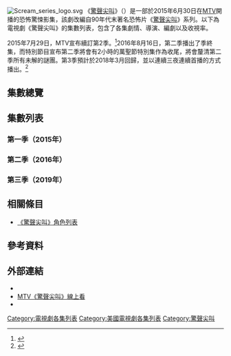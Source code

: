 {{noteTA
|T=zh-tw:驚聲尖叫集數列表;zh-hk:奪命狂呼集數列表;zh-hans:惊声尖叫集数列表;
|1=zh-tw:驚聲尖叫;zh-hk:奪命狂呼;zh-hans:惊声尖叫;
|2=zh-hant:艾瑪;zh-hans:埃玛;
|3=zh:費茲傑羅;zh-hant:菲茨傑拉德;zh-hans:菲茨杰拉德; zh-tw:費茲傑羅;
|4=zh-hant:奧黛莉;zh-hans:奥德丽;
|5=zh-hant:挪亞;zh-hans:诺亚;
|6=zh-hant:基倫;zh-hans:基兰;
|7=zh-hant:瑪姬;zh-hans:麦琪;
|8=zh-hant:雷克伍德;zh-hans:莱克伍德;
|9=zh-hant:派佩;zh-hans:派珀;
|10=zh-hant:瑞秋;zh-hans:雷切尔;
|11=zh-hant:柔伊;zh-hans:佐伊;
|12=zh-hant:艾柯斯塔;zh-hans:阿科斯塔;
|13=zh-tw:麥格爾;zh-hk:米蓋爾;zh-hans:米格尔;
|14=zh-hant:琪琪;zh-hans:柯柯;
|15=zh-tw:帕瑪;zh-hk:柏爾馬;zh-hans:帕尔莫;
}}
[[File:Scream_series_logo.svg|right]]
《[[驚聲尖叫_(電視劇)|驚聲尖叫]]》（{{lang-en|''Scream''}}）是一部於2015年6月30日在[[音樂電視網|MTV]]開播的恐怖驚悚影集，該劇改編自90年代末著名恐怖片《[[Template:驚聲尖叫|驚聲尖叫]]》系列。以下為電視劇《驚聲尖叫》的集數列表，包含了各集劇情、導演、編劇以及收視率。

2015年7月29日，MTV宣布續訂第2季。<ref>{{cite web|first=Andy|last=Swift|title=''Scream'' Renewed for Season 2|url=http://tvline.com/2015/07/29/scream-renewed-season-2-mtv-2016/|publisher=TVLine|date=2015-07-29|accessdate=2016-08-19|archive-date=2016-06-14|archive-url=https://web.archive.org/web/20160614124854/http://tvline.com/2015/07/29/scream-renewed-season-2-mtv-2016/|dead-url=no}}</ref>2016年8月16日，第二季播出了季終集，而特別節目宣布第二季將會有2小時的萬聖節特別集作為收尾，將會釐清第二季所有未解的謎團。第3季預計於2018年3月回歸，並以連續三夜連續首播的方式播出。<ref name="Season 3">{{cite web|url=http://www.hollywoodreporter.com/live-feed/tyga-cj-wallace-star-rebooted-scream-season-3-1021559|title=Tyga, C.J. Wallace to Star in Rebooted 'Scream' Season 3 (Exclusive)|publisher=[[荷里活報道|好萊塢道導]]|author=Lesley Goldberg|date=2017-07-17|accessdate=2017-07-17|archive-date=2017-07-17|archive-url=https://web.archive.org/web/20170717193626/http://www.hollywoodreporter.com/live-feed/tyga-cj-wallace-star-rebooted-scream-season-3-1021559|dead-url=no}}</ref>

== 集數總覽 ==
<onlyinclude>{{Series overview
| color1     = #000000
| link1      = <includeonly>驚聲尖叫集數列表</includeonly>#第一季（2015年）
| episodes1  = 10
| start1     = {{Start date|2015|6|30}}
| end1       = {{End date|2015|9|1}}

| color2     = #8B0000
| link2      = <includeonly>驚聲尖叫集數列表</includeonly>#第二季（2016年）
| episodes2  = 14
| start2     = {{Start date|2016|5|30}}
| end2       = {{End date|2016|10|18}}

| color3     = #DF1714
| link3      = <includeonly>驚聲尖叫集數列表</includeonly>#第三季（2018年）
| episodes3  = 6
| start3     = {{Start date|2019|7|8}}<ref>{{cite web|url=https://www.hollywoodreporter.com/live-feed/scream-reboot-moves-vh1-gets-july-debut-trailer-1220774|title='Scream' Reboot Moves to VH1, Gets July Debut, Trailer (Exclusive)|last=Goldberg|first=Lesley|work=The Hollywood Reporter|date=2019-06-24|access-date=June 25, 2019-06-25|archive-date=2019-06-25|archive-url=https://web.archive.org/web/20190625232817/https://www.hollywoodreporter.com/live-feed/scream-reboot-moves-vh1-gets-july-debut-trailer-1220774|dead-url=no}}</ref>
| end3       = {{Start date|2019|7|10}}

}}</onlyinclude>

==集數列表==
=== 第一季（2015年） ===
{{Episode table |background=#000000 |overall=4 |season=4 |title=13 |director =9 |writer =21 |airdate =8 |aux5 =6 |aux5T=美國收視<br />{{small|（18–49歲）}} |viewers =6 |country = 美國 |episodes = 
{{Episode list/sublist|
 |EpisodeNumber   = 1
 |EpisodeNumber2  = 1
 |Title           = -{zh-hant:試播集;zh-hans:先导集;}-
 |AltTitle        = Pilot
 |DirectedBy      = {{link-en|傑米·崔維斯|Jamie Travis}}
 |WrittenBy       = {{small|'''故事：'''}}[[凱文·威廉森|凱文·威廉森]]<br/>{{small|'''劇本：'''}}吉兒·布拉菲戈 ＆ 丹·德沃金 ＆ 潔·碧蒂
 |OriginalAirDate = {{Start date|2015|6|30}}
 |Viewers         = 0.45
 |Aux4            = 1.026<ref>{{cite web|url=http://tvbythenumbers.zap2it.com/2015/07/01/tuesday-cable-ratings-deadliest-catch-tops-night-the-haves-and-the-have-nots-pretty-little-liars-rizzoli-isles-more/424853/|title=Tuesday Cable Ratings: 'Deadliest Catch' Tops Night + 'The Haves and the Have Nots', 'Pretty Little Liars', 'Rizzoli & Isles' & More|work=TV by the Numbers|date=2015-07-01|accessdate=2015-07-07|archive-date=2015-12-01|archive-url=https://web.archive.org/web/20151201060535/http://tvbythenumbers.zap2it.com/2015/07/01/tuesday-cable-ratings-deadliest-catch-tops-night-the-haves-and-the-have-nots-pretty-little-liars-rizzoli-isles-more/424853/|dead-url=yes}}</ref>
 |ShortSummary    = 美國小鎮「雷克伍德」（{{lang|en|Lakewood}}）二十年前發生過一場校園[[連環殺手|血案]]，臉部畸形的主兇布蘭登·詹姆斯因為跟一名神秘女孩「黛西」的感情問題，屠殺五名學生後被警方擊斃至湖裡，至今未找到屍體。現今，社交千金妮娜·派特森將兩個女孩在車中接吻的影片公佈在[[網路|網路]]上爆紅後，當晚在家中被一個{{link-en|鬼面殺手 (驚聲尖叫)|Ghostface (Scream)|鬼面殺手}}殘殺，克拉克[[警長|警長]]將妮娜下落不明的男友泰勒·歐尼爾列為首要嫌疑人。案件在小鎮高中裡引發熱議，校園裡跟從妮娜的艾瑪一行人，懷疑也許是布蘭登再現。鎮長千金布魯克當晚在家舉辦守靈派對，艾瑪於是邀請她疏遠的摯友奧黛莉一起去，其身為被妮娜偷拍的的女孩。在派對上，艾瑪得知自己的男友威爾和妮娜有地下情，生氣之下走到溫室消氣，在氣氛的促使下親吻新搬來的警長之子基倫。沉迷殺手題材的挪亞派對時喝醉，一度被威爾的朋友傑克至於湖中差點淹死，讓奧黛莉看到朋友受苦而非常生氣。艾瑪隔天對奧黛莉坦誠，妮娜拍到網路影片時、自己在場卻無動於衷，奧黛莉因此與她絕交。艾瑪悲傷回家時接到一通不明來電，而對方刻意使用變聲器而無法確認身份，對方以陰森的態度表示其將會揭開小鎮隱藏的謊言。艾瑪完全不知道，其母親瑪姬就是當年布蘭登·詹姆斯所迷戀的黛西，而她身邊的好友們，心中都隱藏著一些骯髒的“秘密”。
 |LineColor       = 000000
}}
{{Episode list/sublist|
 |EpisodeNumber   = 2
 |EpisodeNumber2  = 2
 |Title           = 你好，艾瑪
 |AltTitle        = Hello, Emma
 |DirectedBy      = {{link-en|蒂姆·杭特|Tim Hunter (director)}}
 |WrittenBy       = 吉兒·布拉菲戈
 |OriginalAirDate = {{Start date|2015|7|4}}
 |Viewers         = 0.37
 |Aux4            = 0.811<ref>{{cite web|url=http://tvbythenumbers.zap2it.com/2015/07/08/tuesday-cable-ratings-shark-week-wins-night-the-haves-and-the-have-nots-rizzoli-isles-chrisley-knows-best-proof-more/428275/|title=Tuesday Cable Ratings: Shark Week Wins Night, 'The Haves and the Have Nots', 'Rizzoli & Isles', 'Chrisley Knows Best', 'Proof' & More|work=TV by the Numbers|date=2015-07-08|accessdate=2015-07-08|archive-date=2016-06-14|archive-url=https://web.archive.org/web/20160614063122/http://tvbythenumbers.zap2it.com/2015/07/08/tuesday-cable-ratings-shark-week-wins-night-the-haves-and-the-have-nots-rizzoli-isles-chrisley-knows-best-proof-more/428275/|dead-url=yes}}</ref>
 |ShortSummary    = 妮娜的謀殺案過去四天，[[電台|電台]]當紅節目《罪案剖析》主持人派佩·蕭，為了挖掘案件內幕而蒞臨小鎮。艾瑪自從與奧黛莉鬧僵後，試圖要與她修補關係，而所有人的手機在同一時刻收到一個兇手殺死妮娜的自拍圖片，艾瑪發現圖中的兇手戴著布蘭登·詹姆斯所戴的臉型矯正面具。奧黛莉的女友瑞秋·莫瑞這時被人發現在家中上吊自殺，奧黛莉為此感到悲痛，任由影片發佈的艾瑪認為是自己的放任使得她自殺，但瑪姬卻在驗屍時發現瑞秋是遭人從高處扔下吊死後所偽裝的自殺。艾瑪在鎮上咖啡店打工時首遇派佩，而派佩也認出艾瑪是幾十年前謀殺案倖存者凱文·杜佛的親生女兒。夜裡，就在艾瑪快下班時，威爾前來表示希望艾瑪能改變想法去看他的[[籃球|籃球]]比賽。第二天晚上，威爾與傑克的籃球比賽開賽，艾瑪還是勉為其難的前往籃球場觀賽，而布魯克也與她的語言老師賽斯·布蘭森越走越近。同時，挪亞與萊莉約好在足球場會面，兩人躺在足球場中心交談過後，萊莉情不自禁吻了他。球賽最後以威爾隊伍的勝利告終，而威爾為了慶祝而故意在基倫面前親吻艾瑪。夜裏，獨自在家的艾瑪被突如其來的警報聲嚇到，偽裝成住房安全人員的神秘人士再度打電話來騷擾她，而對方再次說明自己即將對她展示她朋友與家人的真面目。
 |LineColor       = 000000
}}
{{Episode list/sublist|
 |EpisodeNumber   = 3
 |EpisodeNumber2  = 3
 |Title           = 想玩個遊戲嗎？
 |AltTitle        = Wanna Play a Game?
 |DirectedBy      = 蒂姆·杭特
 |WrittenBy       = {{link-en|喬丹·羅森堡|Jordan Rosenberg}} ＆ 梅瑞蒂絲·格林
 |OriginalAirDate = {{Start date|2015|7|14}}
 |Viewers         = 0.39
 |Aux4            = 0.872<ref>{{cite web|url=http://tvbythenumbers.zap2it.com/2015/07/15/tuesday-cable-ratings-the-haves-and-the-have-nots-wins-night-deadliest-catch-pretty-little-liars-rizzoli-isles-wwe-tough-enough-more/431285/|title=Tuesday Cable Ratings: 'The Haves and the Have Nots' Wins Night, 'Deadliest Catch', 'Pretty Little Liars', 'Rizzoli & Isles', 'WWE Tough Enough' & More|work=TV by the Numbers|accessdate=2015-07-16|archive-date=2016-06-14|archive-url=https://web.archive.org/web/20160614110546/http://tvbythenumbers.zap2it.com/2015/07/15/tuesday-cable-ratings-the-haves-and-the-have-nots-wins-night-deadliest-catch-pretty-little-liars-rizzoli-isles-wwe-tough-enough-more/431285/|dead-url=yes}}</ref>
 |ShortSummary    = 艾瑪從瑪姬口中偷聽到關於瑞秋偽裝自殺的事情，於是在瑞秋守靈當天告知奧黛莉。回到學校，賽斯在課上安排一場兩人一組的愛情戲劇表演，組隊艾瑪與基倫、威爾與奧黛莉、挪亞與萊莉、以及傑克與布魯克，當艾瑪與基倫合作並翻閱從家中找到的資料時，艾瑪才發現母親瑪姬就是布蘭登·詹姆斯的迷戀對象。為此，艾瑪與瑪姬經歷一段爭吵後，殺手再度來電騷擾她，艾瑪在忍無可忍下決定從此不予以理會，但殺手卻威脅艾瑪說他將會尋找下一個目標。蘭莉與挪亞在漫畫店激情時，突然收到泰勒的求救簡訊，所有人於是來到警局通報此事。期間，傑克與威爾卻跑到森林深處爭奪一個神秘錢財，最後在互不相讓之下友情決裂。克拉克帶隊打算引出泰勒時卻中計，而此時布魯克收到一條[[約炮|約炮]]簡訊，誤以為是布蘭森而跑出去約會。艾瑪開始擔心布魯克的安危，與瑪姬出去找尋她時，殺手卻捎來訊息要艾瑪從萊莉與布魯克中選擇一人存活，艾瑪在無從選擇下只能選擇布魯克。隨後，留在警察局的萊莉被簡訊騙出去後遭殺手襲擊，在連續遭刺幾刀後爬到樓頂，給挪亞打出求救電話後卻還是流血過多慘死。艾瑪跑回警察局，在屋頂上找到萊莉血淋淋的屍體，只能在她前面痛哭、怪罪是自己害死她。警方持續追蹤時，發現泰勒的汽車在一座橋下翻車炸毀。
 |LineColor       = 000000
}}
{{Episode list/sublist|
 |EpisodeNumber   = 4
 |EpisodeNumber2  = 4
 |Title           = 劫後餘生
 |AltTitle        = Aftermath
 |DirectedBy      = {{link-en|布萊恩·戴諾利|Brian Dannelly}}
 |WrittenBy       = 艾琳·馬赫 ＆ 凱·萊恩道
 |OriginalAirDate = {{Start date|2015|7|21}}
 |Viewers         = 0.33
 |Aux4            = 0.802<ref>{{cite web|url=http://www.showbuzzdaily.com/articles/showbuzzdailys-top-100-tuesday-cable-originals-7-21-2015.html|title=SHOWBUZZDAILY’s Top 100 Tuesday Cable Originals (& Network Update): 7.21.2015|work=ShowBuzzDaily.com|date=2015-07-22|accessdate=2015-07-22|archive-date=2015-07-23|archive-url=https://web.archive.org/web/20150723033002/http://www.showbuzzdaily.com/articles/showbuzzdailys-top-100-tuesday-cable-originals-7-21-2015.html|dead-url=no}}</ref>
 |ShortSummary    = 搜捕泰勒的行動以失敗告終，萊莉慘死於警察局頂樓，泰勒燒焦的斷頭屍體和作案面具也在車中找到，警察也將事情歸為泰勒在犯罪後逃逸過程中、因車禍而身亡的意外結案。因朋友之死的艾瑪等人陷入無盡的悲痛，途中私自離開警局的布魯克也相當內疚，大眾甚至也開始質疑警察的辦事能力。期間，艾瑪、奧黛莉與挪亞決定私下調查，而艾瑪通過寄收的一本1994年學校年鑑中，發現當中某些學生的臉全都被劃掉，並認出當中包括自己的父母與當年的受害者。三人通過書上的線索來到一家廢棄醫院，發現當初為布蘭登·詹姆斯動整形手術的手術室，現已變成殺手的魔窟；當中包括幾張X光照片、三位受害者的私人物品以及妮娜的筆電。三人將電腦中的資料複製進記憶卡時，發現底層有聲響，於是在複製未完成下打算撤退，卻集體被掉下來的泰勒的斷頭嚇跑，隨後三人在醫院出口撞見帶隊進入的克拉克。克拉克隨後沒收奧黛莉錄下整個過程的攝像機後將他們三個釋放，挪亞與奧黛莉在第一時間跑回漫畫店打算破解記憶卡中的內容，並找到一個關於艾瑪與威爾第一次發生關係的影片，卻無意間開啟一個放置網路的功能，使得影片在無法控制的情況下傳到全鎮居民的手機上。
 |LineColor       = 000000
}}
{{Episode list/sublist|
 |EpisodeNumber   = 5
 |EpisodeNumber2  = 5
 |Title           = 暴露
 |AltTitle        = Exposed
 |DirectedBy      = 布萊恩·戴諾利
 |WrittenBy       = 大衛·柯吉薛爾
 |OriginalAirDate = {{Start date|2015|7|28}}
 |Viewers         = 0.29
 |Aux4            = 0.751<ref>{{cite web|url=http://tvbythenumbers.zap2it.com/2015/07/29/tuesday-cable-ratings-deadliest-catch-wins-night-the-haves-and-the-have-nots-ink-master-rizzoli-isles-pretty-little-liars-more/439163/|title=Tuesday Cable Ratings: 'Deadliest Catch' Wins Night, 'The Haves and the Have Nots', 'Ink Master', 'Rizzoli & Isles', 'Pretty Little Liars' & More|work=TV by the Numbers|date=2015-07-29|accessdate=2015-07-29|archive-date=2015-07-31|archive-url=https://web.archive.org/web/20150731231957/http://tvbythenumbers.zap2it.com/2015/07/29/tuesday-cable-ratings-deadliest-catch-wins-night-the-haves-and-the-have-nots-ink-master-rizzoli-isles-pretty-little-liars-more/439163/|dead-url=yes}}</ref>
 |ShortSummary    = 艾瑪因為影片暴露而遭到同學們的冷嘲熱諷，並再度懷疑起威爾的虛偽，布魯克為此向艾瑪說出了隱瞞已久的事實：威爾當初是因為與妮娜打賭才刻意去接近艾瑪，使得艾瑪在一氣之下與威爾斷絕關係。克拉克因為調查未果而被市長奎恩要求退出案件，由州警探蘿琳·布洛克接管此案。小鎮籌辦一場紀念謀殺案受害者的燭光守夜晚會，艾瑪等人深痛和死去朋友們告別。之後，挪亞與奧黛莉通過妮娜筆電來追查影片來源時，意外發現筆電中有一個用網路入侵筆電攝像鏡頭來偷窺別人的惡意軟件，而源頭則是賽斯的網上作業。為此，他們倆偷查賽斯的電腦，發現軟件的登陸記錄有妮娜、泰勒、包括萊莉，開始懷疑賽斯和三名受害人有某種“合作關係”。同時，傑克決定與威爾合作完成妮娜和泰勒未完成的事情，合作將奎恩引到一個倉庫後，用拍下的不雅影片勒索他，但威爾最終因傑克太過火而決定退出。傑克為了牽制威爾而接近布魯克，將所拍到的奎恩秘密托運一具類似屍體的影片給她看，布魯克頓時開始恐懼屍體可能是自己失聯的母親。陷入低潮的艾瑪受到派佩的照顧，而派佩也利用自己從小失去父親的經歷去安慰她。基倫在夜間將艾瑪約到森林中中與她練習射擊、培養勇氣時，兩人在露天下發生關係。
 |LineColor       = 000000
}}
{{Episode list/sublist|
 |EpisodeNumber   = 6
 |EpisodeNumber2  = 6
 |Title           = 背叛
 |AltTitle        = Betrayed
 |DirectedBy      = {{link-en|朱爾斯·拉姆齊|Julius Ramsay}}
 |WrittenBy       = {{link-en|傑米·帕葛利亞|Jaime Paglia}}
 |OriginalAirDate = {{Start date|2015|8|4}}
 |Viewers         = 0.33
 |Aux4            = 0.684<ref>{{cite web|url=http://tvbythenumbers.zap2it.com/2015/08/05/tuesday-cable-ratings-deadliest-catch-the-haves-and-the-have-nots-win-night-pretty-little-liars-rizzoli-isles-scream-the-tv-series-more/443112/|title=Tuesday Cable Ratings: 'Deadliest Catch' & 'The Haves and the Have Nots' Win Night, 'Pretty Little Liars', 'Rizzoli & Isles', 'Scream: The TV Series' & More|work=TV by the Numbers|date=2015-08-05|accessdate=2015-08-05|archive-date=2015-08-08|archive-url=https://web.archive.org/web/20150808010813/http://tvbythenumbers.zap2it.com/2015/08/05/tuesday-cable-ratings-deadliest-catch-the-haves-and-the-have-nots-win-night-pretty-little-liars-rizzoli-isles-scream-the-tv-series-more/443112/|dead-url=yes}}</ref>
 |ShortSummary    = 經過激情一晚，艾瑪被噩夢驚醒後，下樓發現瑪姬與克拉克之間已經開始戀愛，於是鼓勵她追求自己的幸福。在戲劇表演當天，蘿琳突然將奧黛莉傳喚到警察局，稱在醫院中找到的殺手面具上有驗到她的DNA，而奧黛莉也因為擁有充分動機、以及面具上的證據成為首要嫌疑人。奧黛莉暗中打電話給艾瑪與挪亞，要他們到她的房間拿走一個影片記憶卡，而兩人也搶在警方到達前取走。而後，艾瑪經不起好奇心而收看影片內容，發現內容是妮娜遇害當晚、瑞秋所拍下奧黛莉對妮娜上傳影片感到氣憤的情境。就在艾瑪開始捉摸不定時，瑪姬將她帶到自己當初的老家前，並講述布蘭登·詹姆斯並不是大家口中的惡魔，而是她從小一起長大的玩伴；她交代出布蘭登當年只是因為安慰自己而遭艾瑪的父親凱文毒打，加上她選擇視而不見、未察覺警方動機而害死布蘭登。得知實情的艾瑪決定不再犯同樣的錯，於是來到警察局作證使得奧黛莉無罪釋放，而奧黛莉也對艾瑪交代出自己留下影片是打算用來點醒自己，並十分感激艾瑪。當天晚上，威爾為了追回艾瑪而打算為自己的行為贖罪，並在交易的停車場將影片無條件交還給奎恩時，與派佩合作錄下了這一切。而後，當兩人打算離去時，殺手突然現身，並將派佩推倒在地後，將被刺傷的威爾拖走。
 |LineColor       = 000000
}}
{{Episode list/sublist|
 |EpisodeNumber   = 7
 |EpisodeNumber2  = 7
 |Title           = -{zh-hant:比賽繼續進行;zh-hans:战斗;}-
 |AltTitle        = In the Trenches
 |DirectedBy      = 蕾·賈尼亞
 |WrittenBy       = 喬丹·羅森堡 ＆ 梅瑞蒂絲·格林
 |OriginalAirDate = {{Start date|2015|8|11}}
 |Viewers         = 0.30
 |Aux4            = 0.639<ref>{{cite web|url=http://www.showbuzzdaily.com/articles/showbuzzdailys-top-100-tuesday-cable-originals-8-11-2015.html|title=SHOWBUZZDAILY’s Top 100 Tuesday Cable Originals (& Network Update): 8.11.2015|work=ShowBuzzDaily.com|date=2015-08-12|accessdate=2015-08-12|archive-date=2015-08-15|archive-url=https://web.archive.org/web/20150815002557/http://www.showbuzzdaily.com/articles/showbuzzdailys-top-100-tuesday-cable-originals-8-11-2015.html|dead-url=no}}</ref>
 |ShortSummary    = 派佩清醒後通知艾瑪關於威爾被擒走的事情，正當艾瑪打算前去救他時，挪亞、布魯克與傑克也一同加入行列，所有人追蹤威爾手機訊號來到一座廢棄[[保齡球|保齡球]]館。瑪姬邀請克拉克與基倫來到家中吃晚餐時，艾瑪發現自己趕不回去而請基倫幫忙圓謊。所有人進入保齡球場後兵分兩路，艾瑪與挪亞找到傷重的威爾時，布魯克剛好與殺手撞個正著，被嚇跑後剛好跑到艾瑪等人所在的房間。挪亞試圖向奧黛莉求救卻斷訊，奧黛莉便緊急前去通知瑪姬與克拉克。艾瑪跟著線索找到櫃子上的工勤卡，發現布蘭登·詹姆斯曾經在這座保齡球館工作過，順勢找到一個自己父親凱文的精神治療錄音帶。此時，保齡球館的廣播突然開始播放布蘭登為黛西所唱的歌曲，艾瑪跑回前臺播放錄音帶，聽到一些關於凱文精神治療時的對話。其他人在遭遇殺手襲擊後走散，布魯克則找到被刺傷的傑克。此時，警察趕到現場，殺手落荒而逃，所有人也全部獲救。威爾在養傷期間邀請艾瑪看電影，而當艾瑪到達威爾家的農場後，接到威爾的電話時發覺他的聲音不對勁，於是用約會經歷細節證實電話的另一頭還是殺手。艾瑪跑進去發現威爾被綁在椅子上時，不顧一切地跑過去卻不慎觸動機關，使得威爾慘遭擺設在後方的大型農務[[電鋸|電鋸]]鋸成兩半。
 |LineColor       = 000000
}}
{{Episode list/sublist|
 |EpisodeNumber   = 8
 |EpisodeNumber2  = 8
 |Title           = -{zh-hant:鬼;zh-hans:亡灵;}-
 |AltTitle        = Ghosts
 |DirectedBy      = {{link-en|羅德曼·弗蘭德|Rodman Flender}}
 |WrittenBy       = 艾琳·馬赫 ＆ 凱·萊恩道
 |OriginalAirDate = {{Start date|2015|8|18}}
 |Viewers         = 0.30
 |Aux4            = 0.645<ref>{{cite web|url=http://tvbythenumbers.zap2it.com/2015/08/19/tuesday-cable-ratings-deadliest-catch-the-haves-and-the-have-nots-win-night-rizzoli-isles-total-divas-more/450198/|title=Tuesday Cable Ratings: 'Deadliest Catch' & 'The Haves and the Have Nots' Win Night, 'Rizzoli & Isles', 'Total Divas' & More|work=TV by the Numbers|date=2015-08-19|accessdate=2015-08-19|archive-date=2015-08-22|archive-url=https://web.archive.org/web/20150822033040/http://tvbythenumbers.zap2it.com/2015/08/19/tuesday-cable-ratings-deadliest-catch-the-haves-and-the-have-nots-win-night-rizzoli-isles-total-divas-more/450198/|dead-url=yes}}</ref>
 |ShortSummary    = 艾瑪目睹威爾慘死後精神嚴重重創，無論在學校、家中或者是工作期間，悲慘回憶時不時會湧上心頭，而監管的警察認為艾瑪的精神狀況不好而將她再次送院治療。同時，布魯克與派佩合作將父親托運屍體的監控錄像交給克拉克，奎恩到場說明時堅持其托運的東西並非自己的妻子，並交出自己妻子的電話，而布魯克在確認母親活著後才放心。夜間，艾瑪久違的父親凱文突然回到她的面前，但艾瑪卻因為不理解當初他棄家而將他趕出去。艾瑪睡覺時突然回憶起自己小時候父母親分離前的最後一次吵架，兩人對話內容中明確提及關於“一個孩子”的事情，當艾瑪打算追出去時，才意識到父親的出現是自己的幻覺。而後，艾瑪調出從醫院拍到的兩張超聲波照片而向瑪姬再次詢問時，瑪姬才說出當初自己高中時曾經跟凱文鬧翻，剛好受到布蘭登·詹姆斯的照顧而發生關係，並且在屠殺結束後才發現自己[[未婚懷孕|未婚懷孕]]，最後在別無選擇的情況下將孩子寄養。奧黛莉與挪亞成功發現賽斯的真實身份是一個牽扯女孩謀殺案的嫌疑犯，於是與克拉克合作在教室中搜出泰勒的手機與兇刀，於是開始對賽斯發佈通緝。同時，當賽斯與布魯克在劇院中激情纏綿時，殺手突然現身而劃傷布魯克，而警察到場後將賽斯視為了兇嫌並將他逮捕。
 |LineColor       = 000000
}}
{{Episode list/sublist|
 |EpisodeNumber   = 9
 |EpisodeNumber2  = 9
 |Title           = 舞會
 |AltTitle        = The Dance
 |DirectedBy      = [[提·威斯特|提·威斯特]]
 |WrittenBy       = 吉兒·布拉菲戈
 |OriginalAirDate = {{Start date|2015|8|25}}
 |Viewers         = 0.28
 |Aux4            = 0.554<ref>{{cite web|url=http://www.showbuzzdaily.com/articles/showbuzzdailys-top-100-tuesday-cable-originals-8-25-2015.html|title=SHOWBUZZDAILY’s Top 100 Tuesday Cable Originals (& Network Update): 8.25.2015|work=ShowBuzzDaily.com|date=2015-08-26|accessdate=2015-08-26|archive-date=2015-08-26|archive-url=https://web.archive.org/web/20150826205704/http://www.showbuzzdaily.com/articles/showbuzzdailys-top-100-tuesday-cable-originals-8-25-2015.html|dead-url=no}}</ref>
 |ShortSummary    = 賽斯被逮捕後稱自己對謀殺案一無所知，艾瑪想辦法與他對峙時也沒得到任何結果。布魯克在受到驚嚇下搬去傑克家居住，卻發現有人再度利用筆電攝像鏡頭偷窺她，並懷疑是傑克而負氣出走。同時，派佩調查出布蘭登·詹姆斯的證物、文件與作案面具在一年前從小鎮文檔庫中不翼而飛，並通過社保號碼找到布蘭登年老的母親凱西，當艾瑪與派佩去找患有癡呆的凱西並詢問她時，其證實了布蘭森就是布蘭登當初與瑪姬生出的兒子，才讓艾瑪徹底放心。不久，學校在[[萬聖節|萬聖節]]當晚舉辦一場為受害者家庭募款的[[舞會|舞會]]，挪亞與奧黛莉在查看瑞秋死前錄下的影片，打算尋找出與布蘭森有關的線索時，突然發現妮娜和基倫曾共同出現在酒吧中。克拉克在追蹤到跟艾瑪通話的信號來源位置後獨自一人前去查看，卻在房子中一台電腦上顯示全鎮的攝像鏡頭，並在不注意的情況下被殺手打昏。在舞會上，奧黛莉試圖用影片的內容警告艾瑪，而艾瑪在無法相信之下跑去追問基倫後，卻導致他失落離開。派佩突然來到舞會彙報凱西其實認錯人，其見過布蘭登的真正兒子其實是基倫，使得艾瑪開始對基倫產生強烈質疑。這是，舞會的電力突然斷掉，大銀幕上展示綁在樹上受傷嚴重的克拉克。同時傳來消息，賽斯從小鎮監獄中殺死獄警且越獄脫逃。
 |LineColor       = 000000
}}
{{Episode list/sublist|
 |EpisodeNumber   = 10
 |EpisodeNumber2  = 10
 |Title           = -{zh-hant:啟示;zh-hans:真相;}-
 |AltTitle        = Revelations
 |DirectedBy      = 傑米·崔維斯
 |WrittenBy       = 傑米·帕葛利亞
 |OriginalAirDate = {{Start date|2015|9|1}}
 |Viewers         = 0.34
 |Aux4            = 0.756<ref>{{cite web|url=http://headlineplanet.com/home/2015/09/02/ratings-mtvs-scream-jumps-for-season-finale/|title=Ratings: MTV's "Scream" Jumps For Season Finale|work=HeadlinePlanet.com|date=2015-09-02|accessdate=2015-09-02|archive-date=2015-09-04|archive-url=https://web.archive.org/web/20150904225555/http://headlineplanet.com/home/2015/09/02/ratings-mtvs-scream-jumps-for-season-finale|dead-url=no}}</ref>
 |ShortSummary    = 瑪姬跟著線索找到奄奄一息的克拉克，結果匆忙鬆綁而不慎導致克拉克的胃腸破出下致死。這時，布魯克在自家中開辦派對，廁所出現一具屍體導致所有人落跑，而布魯克發現花園空無一人時，賽斯突然驚慌失措地現身，解釋說自己遭殺手陷害而被迫逃獄。此時突然斷電，殺手代替賽斯站在布魯克面前，布魯克嚇得躲進車庫的冰櫃，而殺手卻將冰櫃反鎖、插上電源打算將她凍死。艾瑪與挪亞到達布魯克家中後，與基倫撞個正著，基倫得知自己父親已死後一陣絕望，並上交手槍來以示清白。她們進去後巧遇傑克，一同跑到車庫中解救出布魯克，所有人來到花園包紮傷口時，殺手給她打電話表示打算作個了結。艾瑪來到布蘭登葬身的碼頭後，發現母親瑪姬也被綁，殺手本人現身到她們母女倆面前，拿下面具揭露真實身份是'''派佩·蕭'''；身為艾瑪同母異父的姐姐。艾瑪才恍然大悟發覺之前派佩談到關於其父親被殺一事就是指布蘭登·詹姆斯，而派佩大喊自己是源於父親被殺、被母親拋棄、甚至艾瑪享受美好人生，才決定通過屠殺她們的親朋好友來洩憤。當艾瑪開始與派佩進行一場搏鬥，奧黛莉趕到後一槍射中派佩而使她墜入湖中，最後由艾瑪補的一槍才將派佩射殺。清晨時，所有人平安獲救，賽斯在派佩的車中被尋獲、無罪釋放。事件終於落幕，艾瑪與基倫開始正式交往，挪亞接管《罪案剖析》擔任主持人，講述經歷時突然搬出一個疑問：派佩與威爾共同遭受襲擊當晚，所現身的「另一名殺手」究竟是誰？與此同時，奧黛莉拿出派佩寄給自己的信件與偷來的失蹤檔案文件，將它們全部放火燒毀。
 |LineColor       = 000000
}}
}}

=== 第二季（2016年） ===
{{Episode table |background=#8B0000 |overall=4 |season=4 |title=18 |director =9 |writer =13 |airdate =9 |aux5 =6 |aux5T=美國收視<br />{{small|（18–49歲）}} |viewers =6 |country = 美國 |episodes = 
{{Episode list/sublist|
 |EpisodeNumber   = 11
 |EpisodeNumber2  = 1
 |Title           = -{zh-hant:我知道妳去年夏天做了什麼;zh-hans:我知道你的秘密;}-
 |AltTitle        = I Know What You Did Last Summer
 |DirectedBy      = {{link-en|布萊恩·戴諾利|Brian Dannelly}}
 |WrittenBy       = 麥可·甘斯 ＆ 理查·羅吉斯
 |OriginalAirDate = {{Start date|2016|5|30}}
 |Viewers         = 0.22
 |Aux4            = 0.402<ref>{{cite web|url=http://www.showbuzzdaily.com/articles/showbuzzdailys-top-150-monday-cable-originals-network-finals-5-30-2016.html|title=SHOWBUZZDAILY's Top 150 Monday Cable Originals & Network Update: 5.30.2016|last=Metcalf|first=Mitch|work=ShowBuzzDaily|date=2016-06-01|accessdate=2016-06-01|archive-date=2016-06-03|archive-url=https://web.archive.org/web/20160603151701/http://www.showbuzzdaily.com/articles/showbuzzdailys-top-150-monday-cable-originals-network-finals-5-30-2016.html|dead-url=no}}</ref>
 |ShortSummary    = 雷克伍德小鎮2015年連環謀殺案過去三個月，小鎮恢復安寧，挪亞主持著如今改名為《停屍間》的電台播客來宣傳自己經歷過的案件，但沒過多久就導致網上冒出一些惡趣味的評論和惡作劇。奧黛莉在小鎮劇院工作時，受到同校同學海莉的[[網絡直播|網絡直播]]惡作劇，因恐懼而不慎刺傷海莉的同夥後險些釀成大錯。同一晚，艾瑪經過三個月的修養後回到小鎮，基倫、布魯克、傑克、奧黛莉與挪亞為她舉辦一場歡迎回家派對，艾瑪由於受過精神刺激，一心想將生活回歸正軌，所有人只能讓她感受到溫暖；如今被稱為「倖存者六人眾」的艾瑪一夥開心地度過一整晚。布魯克和傑克來到學校游泳池幽會時，傑克不小心說錯話得罪布魯克而把她氣跑。晚間，傑克拿[[汽油|汽油]]闖進「湖邊地產」準備[[縱火|縱火]]時，卻踩中[[狩獵陷阱|捕獸器]]而被「另一個」戴著布蘭登·詹姆斯面具的殺手囚禁至一個[[穀倉|穀倉]]，最後逃跑失敗下被殺手吊起來、以大型[[鐮刀|鐮刀]]切開胸膛而死。另一方面，奧黛莉自從銷毀自己和派佩聯繫的所有信件後，原以為自己能夠瞞天過海，卻遭到一名知悉隱情的神秘人士的簡訊騷擾，對方甚至還展示她與派佩交流的一系列信件。之後，艾瑪決定正視過去的傷口，接受挪亞的播客採訪後，注意到挪亞房間的兇殺板中有一張布蘭登·詹姆斯老家的養豬場穀倉照片，並發現和自己噩夢中的穀倉一模一樣。夜裡，她在布魯克的陪伴下前去養豬場調查，發現穀倉空無一物後獨自走進旁邊的農舍中，卻在裏面找到一系列關於案件的報導、包括自己的照片，最後還在黑暗走廊中看見一個神秘的黑影。<hr>'''註：'''標題取自同樣由[[凱文·威廉森|凱文·威廉森]]創作之1997年驚悚兇殺電影《[[是誰搞的鬼|是誰搞的鬼]]》，電影改編自{{link-en|露易絲·鄧肯|Lois Duncan}}的{{link-en|我知道你去年夏天都幹了什麼 (小說)|I Know What You Did Last Summer (novel)|同名小說}}；此集開頭劇院片段致敬了《[[驚聲尖叫2|驚聲尖叫2]]》的開頭片段。
 |LineColor       = 8B0000
}}
{{Episode list/sublist|
 |EpisodeNumber   = 12
 |EpisodeNumber2  = 2
 |Title           = -{zh-hant:驚魂記;zh-hans:变态;}-
 |AltTitle        = Psycho
 |DirectedBy      = {{link-en|史考特·史皮爾|Scott Speer}}
 |WrittenBy       = 梅瑞蒂絲·格林
 |OriginalAirDate = {{Start date|2016|6|6}}
 |Viewers         = 0.27
 |Aux4            = 0.496<ref>{{cite web|url=http://www.showbuzzdaily.com/articles/showbuzzdailys-top-150-monday-cable-originals-network-finals-6-6-2016.html|title=SHOWBUZZDAILY's Top 150 Monday Cable Originals & Network Update: 6.6.2016|last=Metcalf|first=Mitch|work=ShowBuzzDaily|date=2016-06-07|accessdate=2016-06-07|archive-date=2016-06-10|archive-url=https://web.archive.org/web/20160610105813/http://www.showbuzzdaily.com/articles/showbuzzdailys-top-150-monday-cable-originals-network-finals-6-6-2016.html|dead-url=no}}</ref>
 |ShortSummary    = 艾瑪從農舍中嚇跑後將事情告訴瑪姬，瑪姬解釋說布蘭登的家人曾經在血案過後搬到該農場居住，由於曾帶著艾瑪去該農舍探望過幾次而為艾瑪留下記憶。當瑪姬帶著艾瑪回去農舍查看究竟時，卻發現房子早已空無一物。一早，艾瑪錯過與朋友柔伊約定好的心理課補習，之後決定接受心理學老師克莉絲汀·朗恩的輔導。奧黛莉因為始終受到騷擾而逐漸變得焦慮、多疑，當挪亞開始調查騷擾奧黛莉的神秘人時，在自己採訪艾瑪的留言區中找到一條「派佩有共犯，我可以證明！」的留言，並得知該留言者是「月棕櫚汽車旅館」的經理艾迪·海耶斯。同時，基倫的表兄伊萊與姑姑蒂娜蒞臨小鎮，本想將無監護人看管的基倫接回[[亞特蘭大|亞特蘭大]]生活，但他們倆為了擺脫現在的貧苦生活而最終決定留在小鎮，使艾瑪與基倫不用面臨分別的痛苦。當艾瑪興高采烈地回家時，突然被一輛汽車跟蹤，最後卻驚訝地發現車上的人就是自己久未露面的父親凱文。與此同時，挪亞找上艾迪談論關於派佩的幫兇時，奧黛莉暗中用變聲器恐嚇艾迪，使得挪亞無處可查，但艾迪還是交代自己已經將派佩當初留在旅館中的私人物品，放置在遠處的私人倉庫裏。得知此事的奧黛莉為了湮滅證據，獨自跑到倉庫中查看時，卻只在裡面找到傑克血淋淋的屍體。<hr>'''註：'''標題取自1960年驚悚大師[[亞弗列·希治閣|亞弗烈德·希區考克]]導演的著名驚悚電影《[[驚魂記|驚魂記]]》，電影改編自{{link-en|羅伯·布洛赫|Robert Bloch}}的[[驚魂記_(小說)|同名小說]]。
 |LineColor       = 8B0000
}}
{{Episode list/sublist|
 |EpisodeNumber   = 13
 |EpisodeNumber2  = 3
 |Title           = -{zh-hant:針孔旅社;zh-hans:空缺;}-
 |AltTitle        = Vacancy
 |DirectedBy      = {{link-en|傑米·崔維斯|Jamie Travis}}
 |WrittenBy       = 史蒂夫·尤基
 |OriginalAirDate = {{Start date|2016|6|13}}
 |Viewers         = 0.17
 |Aux4            = 0.348<ref>{{cite web|url=http://www.showbuzzdaily.com/articles/showbuzzdailys-top-150-monday-cable-originals-network-finals-6-13-2016.html|title=SHOWBUZZDAILY's Top 150 Monday Cable Originals & Network Update: 6.13.2016|last=Metcalf|first=Mitch|work=ShowBuzzDaily|date=2016-06-14|accessdate=2016-06-14|archive-date=2016-06-15|archive-url=https://web.archive.org/web/20160615045804/http://www.showbuzzdaily.com/articles/showbuzzdailys-top-150-monday-cable-originals-network-finals-6-13-2016.html|dead-url=no}}</ref>
 |ShortSummary    = 奧黛莉在驚慌失措之下，只好取走傑克屍體上的訊息後逃之夭夭，當她隔天一早被挪亞拉去倉庫查看時，卻發現屍體早已不見蹤影。挪亞從倉庫裡找到一部私人攝像頭，查看後發現裡面並未保存任何影片，就在奧黛莉鬆一口氣時，殺手卻將她查看傑克屍體時拍下的GIF圖片傳給她。艾瑪一早和凱文見面，但對於他離家出走而還是無法釋懷；瑪姬隨後從凱文口中得知，有人假借死去萊莉的名義將他傳喚至小鎮上，於是將實情報告給自己的舊友、身為小鎮新任警長米蓋爾·艾柯斯塔。當晚，挪亞、布魯克、柔伊與葛斯塔沃去看電影時，巧遇久未出現的賽斯，當賽斯聲明自己曾經留下過道歉玫瑰時，布魯克也認為傑克刻意鬧失蹤而與其分手。另一方面，艾瑪收到凱文的留言而來到汽車旅館，卻在他的房間中找到一系列的照片與報導，發現剪報和自己在農場裡看到的完全相同。同時，奧黛莉被神秘人威脅而跑去汽車旅館時，從影片聊天直播中看見他就站在艾瑪所在的房間裡，並目睹他身邊的浴缸裡躺著死去的艾迪。奧黛莉為此一陣恐慌而親自打電話報警，到達旅館後發現艾瑪平安無事，並看見她和醉酒的凱文起爭吵。警察趕到後將凱文叫去問話，艾瑪被奧黛莉安撫後失望地回家，而奧黛莉上車不久後，卻從車座位底下找到殺害艾迪所用的螺絲刀。<hr>'''註：'''標題取自2007年驚悚電影《{{link-en|針孔旅社|Vacancy (film)}}》。
 |LineColor       = 8B0000
}}
{{Episode list/sublist|
 |EpisodeNumber   = 14
 |EpisodeNumber2  = 4
 |Title           = 祝我生日快樂
 |AltTitle        = Happy Birthday to Me
 |DirectedBy      = {{link-en|丹尼爾·斯塔姆|Daniel Stamm}}
 |WrittenBy       = 布萊恩·希夫
 |OriginalAirDate = {{Start date|2016|6|20}}
 |Viewers         = 0.13
 |Aux4            = 0.271<ref>{{cite web|url=http://www.showbuzzdaily.com/articles/showbuzzdailys-top-150-monday-cable-originals-network-finals-6-20-2016.html|title=SHOWBUZZDAILY's Top 150 Monday Cable Originals & Network Update: 6.20.2016|last=Metcalf|first=Mitch|work=ShowBuzzDaily|date=2016-06-21|accessdate=2016-06-21|archive-date=2016-06-21|archive-url=https://web.archive.org/web/20160621215730/http://www.showbuzzdaily.com/articles/showbuzzdailys-top-150-monday-cable-originals-network-finals-6-20-2016.html|dead-url=no}}</ref>
 |ShortSummary    = 奧黛莉試圖將螺絲刀埋進土中湮滅掉，第二天早上卻被人放回自己房間，在學校時她注意到葛斯塔沃一直盯著自己看，於是偷偷按響火警鈴趕跑其他人，發現葛斯塔沃一直都在繪畫自己以及艾瑪等人的血腥畫像。艾瑪計畫幫基倫慶祝生日，卻輕信伊萊的謊言而在自家舉辦一場生日派對，並邀請許多朋友到場給予基倫驚喜。晚間，一瓶稱由傑克贈送的[[龍舌蘭|龍舌蘭]]突然放在艾瑪家門口，大家於是沒多想就開瓶暢飲。然而沒過多久，所有人開始出現[[嘔吐|嘔吐]]和犯暈症狀，葛斯塔沃發現酒中其實被加進一種稱為[[死藤水|死藤水]]的[[迷幻藥物|迷幻藥物]]。一瞬間，所有人都因為藥物作用而神魂顛倒、產生幻覺，唯獨有過這種經歷的葛斯塔沃開始幫助所有人度過幻覺時刻。艾瑪在幻覺的引導下跑出去，並隱隱約約地於樹林中看到面具殺手，而在她躲過面具殺手的攻擊後，所幸被趕到的凱文搭救。米蓋爾趕到後聽完所有人的證詞，同時也通報傑克的失蹤。經過瘋狂一晚，每個人各自的友情與愛情開始變得微妙又緊張，布魯克和柔伊共同在迎面到來的小鎮選美會上入選前五名，並被點名至學校舞台上。殊不知，傑克的屍體伴隨著舞臺彩旗拉下的一瞬間掉落至所有人面前，引起現場一片驚恐，被鮮血染紅全身的布魯克也開始絕望地尖叫。<hr>'''註：'''標題取自1981年驚悚狂殺電影《{{link-en|祝我生日快樂|Happy Birthday to Me (film)}}》；而在該集結尾中的血染鏡頭，靈感來源於1976年校園恐怖電影《[[魔女嘉莉_(1976年電影)|魔女嘉莉]]》，該電影於2013年推出[[魔女嘉莉_(2013年電影)|新版]]。
 |LineColor       = 8B0000
}}
{{Episode list/sublist|
 |EpisodeNumber   = 15
 |EpisodeNumber2  = 5
 |Title           = 死人黎明
 |AltTitle        = Dawn of the Dead
 |DirectedBy      = {{link-en|奧茲·史考特|Oz Scott}}
 |WrittenBy       = 希斯·宼森
 |OriginalAirDate = {{Start date|2016|6|28}}
 |Viewers         = 0.20
 |Aux4            = 0.446<ref>{{cite web|url=http://www.showbuzzdaily.com/articles/showbuzzdailys-top-150-tuesday-cable-originals-network-finals-6-28-2016.html|title=SHOWBUZZDAILY's Top 150 Tuesday Cable Originals & Network Update: 6.28.2016|last=Metcalf|first=Mitch|work=ShowBuzzDaily|date=2016-06-29|accessdate=2016-06-29|archive-date=2016-06-30|archive-url=https://web.archive.org/web/20160630033509/http://www.showbuzzdaily.com/articles/showbuzzdailys-top-150-tuesday-cable-originals-network-finals-6-28-2016.html|dead-url=no}}</ref>
 |ShortSummary    = 傑克的屍體示眾後，麥格爾帶隊封鎖整間學校，將所有學生全部聚集在圖書館中。除了布魯克依然站在屍體旁邊痛哭以外，艾瑪等人則被麥格爾帶去盤問。但後來，艾瑪在自己書包裏找到傑克的手機，並查看裏面他和布魯克之間的短信交談。當警察開始搜查每個學生的置物櫃時，基倫突然想起自己櫃子裏還留有防身用的手槍，於是和挪亞偷溜出去，但基倫還沒來得及拿包就被警察發現，隨後向米蓋爾解釋後被沒收槍械。基倫為了不想惹禍上身而被迫供出傑克手機的事情，導致艾瑪被米蓋爾當成疑犯。爾後，海莉因為心生恐懼而開始到處埋怨，甚至出言不遜而導致艾瑪和她打一架，克莉絲汀到場制止後將艾瑪獨自鎖在辦公室裏。不久，艾瑪接到一通神秘電話，從電話裏聽見熟悉的變聲器聲音，拉開窗簾發現殺手就站在外面，於是拿起椅子砸碎窗戶後被割傷手。奧黛莉再也無法忍受葛斯塔沃的鬼鬼祟祟，沖上前對所有人公佈他所有的畫作，而葛斯塔沃也因此被眾人毆打。學校封鎖結束後，布魯克陷入嚴重精神崩潰之下，獨自來到見傑克最後一面的游泳池裏下水。而後，挪亞逐漸發現奧黛莉近期的怪異舉止，於是暗中偷走她的手機後，找到她當初查看傑克屍體時被殺手拍下傳來的圖片，從而得知她和殺手之間的聯繫。<hr>'''註：'''標題取自1978年殭屍恐怖電影《{{link-en|活死人黎明 (1978年電影)|Dawn of the Dead (1978 film)|活死人黎明}}》，由殭屍恐怖大師[[喬治·安德魯·羅梅羅|喬治·A·羅梅羅]]所創作，該電影於2004年推出[[活人生吃|新版電影]]。
 |LineColor       = 8B0000
}}
{{Episode list/sublist|
 |EpisodeNumber   = 16
 |EpisodeNumber2  = 6
 |Title           = 毛骨悚然
 |AltTitle        = Jeepers Creepers
 |DirectedBy      = {{link-en|埃文·卡茨|Evan Katz}}
 |WrittenBy       = 安娜·克里斯多佛
 |OriginalAirDate = {{Start date|2016|7|5}}
 |Viewers         = 0.22
 |Aux4            = 0.445<ref>{{cite web|url=http://www.showbuzzdaily.com/articles/showbuzzdailys-top-150-tuesday-cable-originals-network-finals-7-5-2016.html|title=SHOWBUZZDAILY's Top 150 Tuesday Cable Originals & Network Update: 7.5.2016|last=Metcalf|first=Mitch|work=ShowBuzzDaily|date=2016-07-07|accessdate=2016-07-07|archive-date=2016-07-09|archive-url=https://web.archive.org/web/20160709233704/http://www.showbuzzdaily.com/articles/showbuzzdailys-top-150-tuesday-cable-originals-network-finals-7-5-2016.html|dead-url=no}}</ref>
 |ShortSummary    = 挪亞開始將奧黛莉列為主要嫌犯，為了求證此事而開始與艾迪聯絡，卻被簡訊騙在小鎮的遊樂場中見一面。夜晚，挪亞一人等在遊樂場外，不慎被躲在自己車後座的人迷暈，醒來後卻發現自己被綁在遊樂場裏的小型雲霄飛車上。挪亞突然發現奧黛莉也被綁在後面，意識到自己可能會死後，於是向奧黛莉坦白自己在調查她的事情。此時，艾瑪被挪亞請來而走進遊樂場，並遭到殺手的追殺。奧黛莉聽見後輕鬆掙脫繩子，解釋是自己自導自演這場綁架，目的是為了讓自己洗脫嫌疑。兩人逃出去後和艾瑪回合後，巧遇了跟蹤艾瑪來此的基倫而一同逃出去。而後，奧黛莉對挪亞坦誠自己和派佩的牽扯，解釋自己只是因為太過孤單、憤恨而無意間在網上認識她，但從未想過她之後所犯的暴行。挪亞聽完後瞭解她的苦衷，也決定幫她隱瞞這件事，卻不小心將她的自白在電腦上錄下。另一方面，布魯克開始懷疑傑克的死是賽斯所為，於是靠葛斯塔沃提供的警察文件，瞭解到賽斯與克莉絲汀是男女朋友關係。於是，布魯克開始攪亂他們的戀情，之後將賽斯騙到酒店房間裏後，掏出剪刀來審問他，最後證實他與傑克的死毫無瓜葛後，將他繼續拷在房間便離去。但不久後，殺手來到房間裏，將賽斯的手用刀鋸掉脫出手銬後，用[[電熨斗|電熨斗]]止住他流血不止的斷手。<hr>'''註：'''標題取自2001年驚悚電影《[[毛骨悚然|毛骨悚然]]》。
 |LineColor       = 8B0000
}}
{{Episode list/sublist|
 |EpisodeNumber   = 17
 |EpisodeNumber2  = 7
 |Title           = 血色入侵
 |AltTitle        = Let the Right One In
 |DirectedBy      = {{link-en|羅德曼·佛蘭德|Rodman Flender}}
 |WrittenBy       = 史蒂夫·尤基
 |OriginalAirDate = {{Start date|2016|7|12}}
 |Viewers         = 0.20
 |Aux4            = 0.395<ref>{{cite web|url=http://www.showbuzzdaily.com/articles/showbuzzdailys-top-150-tuesday-cable-originals-network-finals-7-12-2016.html|title=SHOWBUZZDAILY's Top 150 Tuesday Cable Originals & Network Update: 7.12.2016|last=Metcalf|first=Mitch|work=ShowBuzzDaily|date=2016-07-13|accessdate=2016-07-13|archive-date=2016-07-15|archive-url=https://web.archive.org/web/20160715051758/http://www.showbuzzdaily.com/articles/showbuzzdailys-top-150-tuesday-cable-originals-network-finals-7-12-2016.html|dead-url=no}}</ref>
 |ShortSummary    = 米蓋爾發現所有以萊莉的名義傳給凱文的假郵件，全部都是來自於艾瑪的電腦，於是開始對艾瑪產生高度質疑。布魯克由於對賽斯產生同情而找上奧黛莉偕同自己回飯店幫他鬆綁，卻發現房間早已空無一人，而奧黛莉卻再次遭到簡訊威脅而必須獨自進學校。而在學校裏，克莉絲汀在整理有關艾瑪等人的檔案時，接到變聲器電話而被引出去，發現周圍沒有人後回去，卻發現自己的辦公室被翻個底朝天。突然，殺手現身襲擊她，克莉絲汀在逃跑時被受傷倒在地上的賽斯絆倒，之後轉頭開始往二樓跑，卻被殺手直接扔下樓而摔破頭。學校清潔工剛好找到頭破血流的克莉絲汀，導致殺手只能撒腿就跑，而獨自進入學校的奧黛莉也協助他將克莉絲汀送醫治療。在挪亞和柔伊約會期間，柔伊暗中將挪亞電腦裏奧黛莉的自白錄音檔用電子郵件寄出去。而奧黛莉將學校事情的經過通報挪亞，挪亞於是推斷出殺手只是想試圖再一次陷害她。夜晚，伊萊決定約艾瑪出去紓解心情，帶她來到湖邊地產中的一間樣品屋共進晚餐時，屋子卻遭人縱火而燃燒。伊萊由於有不良記錄而只能帶著艾瑪逃跑，而他們倆卻不知道，受傷的賽斯與艾迪的屍體皆被置於樣品屋的廁所內，兩者最終一同命喪火窟。<hr>'''註：'''標題取自2008年瑞典浪漫恐怖電影《[[生人勿進_(2008年電影)|血色入侵]]》，於2010年被翻拍成[[生人勿進_(2010年電影)|美國版本]]，該電影改編自2004年{{link-en|約翰·傑維德·倫德維斯特|John Ajvide Lindqvist}}作家的[[血色童話|同名小說]]。
 |LineColor       = 8B0000
}}
{{Episode list/sublist|
 |EpisodeNumber   = 18
 |EpisodeNumber2  = 8
 |Title           = -{zh-hant:受詛咒之城;zh-hans:诅咒之城;}-
 |AltTitle        = Village of the Damned
 |DirectedBy      = [[吉爾·基能|吉爾·基能]]
 |WrittenBy       = 梅瑞蒂絲·格林
 |OriginalAirDate = {{Start date|2016|7|19}}
 |Viewers         = 0.16
 |Aux4            = 0.362<ref>{{cite web|url=http://www.showbuzzdaily.com/articles/showbuzzdailys-top-150-tuesday-cable-originals-network-finals-7-19-2016.html|title=SHOWBUZZDAILY's Top 150 Tuesday Cable Originals & Network Update: 7.19.2016|last=Metcalf|first=Mitch|work=ShowBuzzDaily|date=2016-07-20|accessdate=2016-07-20|archive-date=2016-07-20|archive-url=https://web.archive.org/web/20160720234918/http://www.showbuzzdaily.com/articles/showbuzzdailys-top-150-tuesday-cable-originals-network-finals-7-19-2016.html|dead-url=no}}</ref>
 |ShortSummary    = 警察來到燒毀的樣品屋中找到兩具屍體，瑪姬也證實其中一具屍體為賽斯，當艾瑪帶著伊萊前來自首時，而米蓋爾卻提到伊萊除了有私闖民宅的前科之外、甚至還被人發過{{link-en|限制令|Restraining order}}；這讓艾瑪開始遠離伊萊，回到基倫的身邊。同時，慶祝小鎮一百週年紀念的[[狂歡節|嘉年華會]]盛大開幕，奧黛莉開始考慮要對艾瑪坦誠一切之前，和她一同前去嘉年華會享受快樂時光。她們倆在玩樂同時，伊萊打算對艾瑪作解釋，但基倫的出面阻攔導致他們之間出現鬥毆。另一邊，布魯克與柔伊對即將登臺而感到極為緊張時，布魯克卻不小心喝太多壓驚的酒水，導致站在舞臺上時因為悲傷而失言，將觀眾席的氣氛搞僵。夜晚，艾瑪收到影片發現基倫被綁在嘉年華會的玩樂鬼屋裏，於是第一時間獨自進去鬼屋裏找他，而負責跟監艾瑪的副警長跟進裏面不久後，就被人用鏡子砸死。艾瑪拿起副警長的槍來反擊，面具殺手沖出屋子後被眾警察抓到，拿下面具後卻是被膠帶封嘴而無法反抗的基倫。基倫獲救後對艾瑪坦誠自己失去父母當天的慘劇，而艾瑪聽完他的痛處後決定永不離開他。深夜，挪亞與柔伊開始激情四射時，奧黛莉來到艾瑪家中準備對她坦誠一切，走進去卻發現艾瑪早已在手機上聽著她的自白錄音。<hr>'''註：'''標題取自1960年驚悚電影《{{link-en|準午前十時 (1960年電影)|Village of the Damned (1960 film)|準午前十時}}》，後於1995年推出[[準午前十時|翻拍版本]]，兩部電影皆改編自{{link-en|約翰·溫德姆|John Wyndham}}作家之小說《{{link-en|米德維奇鎮的布穀鳥|The Midwich Cuckoos}}》。
 |LineColor       = 8B0000
}}
{{Episode list/sublist|
 |EpisodeNumber   = 19
 |EpisodeNumber2  = 9
 |Title           = -{zh-hant:慈善兒童之家;zh-hans:慈善之家;}-
 |AltTitle        = The Orphanage
 |DirectedBy      = 蕾·賈尼亞
 |WrittenBy       = 布萊恩·希夫
 |OriginalAirDate = {{Start date|2016|7|26}}
 |Viewers         = 0.15
 |Aux4            = 0.352<ref>{{cite web|url=http://www.showbuzzdaily.com/articles/showbuzzdailys-top-150-tuesday-cable-originals-network-finals-7-26-2016.html|title=SHOWBUZZDAILY's Top 150 Tuesday Cable Originals & Network Update: 7.26.2016|last=Metcalf|first=Mitch|work=ShowBuzzDaily|date=2016-07-27|accessdate=2016-07-27|archive-date=2016-07-27|archive-url=https://web.archive.org/web/20160727224054/http://www.showbuzzdaily.com/articles/showbuzzdailys-top-150-tuesday-cable-originals-network-finals-7-26-2016.html|dead-url=no}}</ref>
 |ShortSummary    = 艾瑪因為無法諒解奧黛莉的隱瞞而開始和她疏遠，挪亞得知艾瑪是因為收到一封自稱「神秘朋友」所寄的電子郵件才知道真相，而奧黛莉開始懷疑這是柔伊所為。挪亞一開始選擇幫柔伊說話，但後來才發現消息走漏是因為從旅館倉庫帶回來的攝影機中含有竊聽器。同時，艾瑪在自己的置物櫃裏找到克麗絲汀當初試探自己的錄音帶，由於克麗絲汀受傷嚴重，艾瑪只能和基倫闖進她的住家，找到一張她小時候在「慈濟修女孤兒院」時的合影，發現她和派佩曾經就在孤兒院一起長大。夜晚，艾瑪去調查已經廢棄多年的孤兒院時，卻發現有人假造她與奧黛莉的名義舉辦一場私人假面派對，甚至發現海莉也有份。不為人知的是，海莉和她所認識的殺手本人共同籌辦這個派對，她獨自來到一個病房去會面殺手時，卻被殺手瘋狂刺數刀致死。奧黛莉於是直奔派對後巧遇艾瑪，和她一同摸索孤兒院內部時，在裏面找到陳屍於此已久的派佩。警察來到後終止派對，艾瑪發現這名殺手的真正目的是要為派佩復仇，而米蓋爾搬走派佩的死屍後，在派對大廳裏找到被掛在空中示眾的海莉的屍體。這時，葛斯塔沃從案情文件中得知，傑-{克}-死前受到奎恩的雇用而企圖放火燒毀湖邊地產的樣品房，這讓布魯克深受打擊下和父親決裂，決定和葛斯塔沃在一起。<hr>'''註：'''標題取自2007年西班牙超自然驚悚電影《[[凶宅兒魂|靈異孤兒院]]》。
 |LineColor       = 8B0000
}}
{{Episode list/sublist|
 |EpisodeNumber   = 20
 |EpisodeNumber2  = 10
 |Title           = 活埋
 |AltTitle        = The Vanishing
 |DirectedBy      = 凱文·科隆<br>丹尼斯·韋德麥爾
 |WrittenBy       = 歐溫·奧唐納
 |OriginalAirDate = {{Start date|2016|8|2}}
 |Viewers         = 0.15
 |Aux4            = 0.316<ref>{{cite web|url=http://www.showbuzzdaily.com/articles/showbuzzdailys-top-150-tuesday-cable-originals-network-finals-8-2-2016.html|title=SHOWBUZZDAILY's Top 150 Tuesday Cable Originals & Network Update: 8.2.2016|last=Metcalf|first=Mitch|work=ShowBuzzDaily|date=2016-08-03|accessdate=2016-08-03|archive-date=2016-08-05|archive-url=https://web.archive.org/web/20160805182034/http://www.showbuzzdaily.com/articles/showbuzzdailys-top-150-tuesday-cable-originals-network-finals-8-2-2016.html|dead-url=no}}</ref>
 |ShortSummary    = 挪亞被殺手用柔伊的手機騙到湖邊森林中，被殺手刺傷後關在一口[[棺材|棺材]]中活埋，通過棺材上方的小型攝影機進行直播，傳送至艾瑪與奧黛莉的手機上。她們倆於是跟隨指定的線索去尋找挪亞，在他的兇殺板後面找到一朵[[水仙花|水仙花]]，奧黛莉由此發現線索引至自己和艾瑪童年時愛去的廢棄馬廄。同時，被活埋的挪亞因為缺氧而開始產生幻覺，發現柔伊躺在身邊和他交談。在前往馬廄的途中，奧黛莉開始供述自己其實一直以來都喜歡艾瑪，而無法接受她拋棄了自己才選擇跟派佩建立友情。她們倆來到馬廄的穀倉裏時，發現該穀倉是傑克的喪命之地，並在穀倉中間的一具[[豬|豬]]屍體下找到挪亞。棺材底下的手機顯示被水淹的柔伊在大喊求救，所有人於是爭分奪秒地沖到湖邊找到關柔伊的棺材，打開後卻發現柔伊早已淹死在裏面，挪亞發現手機上的內容只是錄播。陷入絕望的挪亞被警察送醫後，艾瑪為此也再度深受打擊。同時，米蓋爾開始回憶起自己當初和瑪姬聯手拯救過中槍倖存的布蘭登·詹姆斯，甚至還和她一同埋掉他的兇刀。瑪姬回到當初布蘭登決定逃亡而為自己留下告別字樣的樹下，留下一張「離我女兒遠一點」的字條。但她卻不知道，伊萊站在遠處的草叢裏觀望著她。<hr>'''註：'''標題取自荷蘭與法國合作之1988年驚悚電影《{{link-en|神秘失蹤 (1988年電影)|The Vanishing (1988 film)|神秘失蹤}}》，後於1993年被翻拍成{{link-en|神秘失蹤 (1993年電影)|The Vanishing (1993 film)|美國版本}}，兩部電影皆是改編自荷蘭作家{{link-en|提姆·克拉貝|Tim Krabbé}}之小說《{{link-en|黃金蛋|The Golden Egg}}》。
 |LineColor       = 8B0000
}}
{{Episode list/sublist|
 |EpisodeNumber   = 21
 |EpisodeNumber2  = 11
 |Title           = 罪孽天使
 |AltTitle        = Heavenly Creatures
 |DirectedBy      = 傑米·崔維斯
 |WrittenBy       = 安娜·克里斯多佛
 |OriginalAirDate = {{Start date|2016|8|9}}
 |Viewers         = 0.18
 |Aux4            = 0.347<ref>{{cite web|url=http://www.showbuzzdaily.com/articles/showbuzzdailys-top-150-tuesday-cable-originals-network-finals-8-9-2016.html|title=SHOWBUZZDAILY's Top 150 Tuesday Cable Originals & Network Update: 8.9.2016|last=Metcalf|first=Mitch|work=ShowBuzzDaily|date=2016-08-10|accessdate=2016-08-16|archive-date=2016-08-11|archive-url=https://web.archive.org/web/20160811024230/http://www.showbuzzdaily.com/articles/showbuzzdailys-top-150-tuesday-cable-originals-network-finals-8-9-2016.html|dead-url=no}}</ref>
 |ShortSummary    = 殺手在半夜潛入艾瑪的家中，將她書桌上用來記錄噩夢的日記本偷走，最後在門口留下一條刻著「艾瑪」名字的木雕項鏈後逃跑。受傷住院的挪亞因為柔伊的死而深受打擊，決定從此不再碰任何有關兇殺案的事情，艾瑪等人遵照挪亞的意思撤下他房間的兇殺板時，突然在威爾葬禮的報導上的一張新聞照片上發現伊萊。艾瑪為此開始懷疑從頭到尾都是伊萊所為，基倫於是潛入伊萊的房間，在他的床下找到當初奧黛莉和派佩的往來信件；這讓艾瑪與奧黛莉堅定推論。與此同時，伊萊與蒂娜陷入被奎恩趕出小鎮的威脅，伊萊於是潛入奎恩家找到一本帳冊，發現奎恩長期通過[[保險|保險]][[詐騙|詐騙]]愚弄半個小鎮，當中甚至包括布蘭登·詹姆斯的家族。為此，伊萊打算用這個來敲詐奎恩，威脅他夜裏前往詹姆斯家養豬場進行交易。挪亞決定對播客正式收工前，為了紀念柔伊而做最後一次主持，但系統卻遭到不明人士入侵，而一個記錄艾瑪與奧黛莉所有“罪狀”的影片被強行公佈在網絡上。艾瑪與奧黛莉回到養豬場的農舍里，在二樓秘密房間裏找回自己的日記本，而同時奎恩剛好來到養豬場的穀倉裏等交易，卻被殺手引入陷阱後被他用干草叉刺穿胸膛致死。當艾瑪與奧黛莉跑到穀倉發現屍體時，米蓋爾等警察剛好趕到，並將艾瑪與奧黛莉視為兇嫌而將她們逮捕。<hr>'''註：'''標題取自1994年[[彼得·傑克森|彼得·傑克森]]導演之驚悚電影《{{link-en|夢幻天堂 (1994年電影)|Heavenly Creatures|夢幻天堂}}》。
 |LineColor       = 8B0000
}}
{{Episode list/sublist|
 |EpisodeNumber   = 22
 |EpisodeNumber2  = 12
 |Title           = -{zh-hant:陌生人來電時;zh-hans:陌生人来电;}-
 |AltTitle        = When a Stranger Calls
 |DirectedBy      = {{link-en|派屈克·盧西爾|Patrick Lussier}}
 |WrittenBy       = 歐溫·奧唐納
 |OriginalAirDate = {{Start date|2016|8|16}}
 |Viewers         = 0.19
 |Aux4            = 0.341<ref>{{cite web|url=http://www.showbuzzdaily.com/articles/showbuzzdailys-top-150-tuesday-cable-originals-network-finals-8-16-2016.html|title=SHOWBUZZDAILY's Top 150 Tuesday Cable Originals & Network Update: 8.16.2016|last=Metcalf|first=Mitch|work=ShowBuzzDaily|date=2016-08-17|accessdate=2016-08-17|archive-date=2016-08-18|archive-url=https://web.archive.org/web/20160818043902/http://www.showbuzzdaily.com/articles/showbuzzdailys-top-150-tuesday-cable-originals-network-finals-8-16-2016.html|dead-url=no}}</ref>
 |ShortSummary    = 艾瑪和奧黛莉被警車押送的途中遭遇車禍，殺手現身殺死開車的警察後故意將她們倆放走，不知所措的艾瑪只能拿走警察的配槍，和奧黛莉跑到小鎮劇院中躲避。得知父親死訊的布魯克不相信這是艾瑪她們所為，挪亞接到艾瑪的求助電話後，所有人一致來到劇院商量對策，而艾瑪決定不再逃避而決定留下來作戰。然而，葛斯塔沃稱收到簡訊而來到劇院門口，守門的挪亞不敢放他進來。突然間，殺手來襲刺傷布魯克後，因為艾瑪開的槍而逃跑，挪亞只能報警將布魯克送醫。艾瑪再次逃亡時突然發現奧黛莉不見人影，收到直播影片後發現奧黛莉被囚禁在當初舉行派對的廢棄孤兒院裏，於是獨自動身來到發現派佩屍體的臥室裏找到她。基倫和伊萊突然同時現身，兩兄弟開始互相爭論對方是殺手，艾瑪於是對拿著刀的伊萊開一槍傷到他。就在艾瑪剛要為奧黛莉鬆綁時，她發覺基倫當時的說詞和殺手相似，於是開始對面前的男友產生警戒，而'''基倫'''發現自己說漏嘴後現出自己的殺手真面目。基倫隨後槍殺伊萊，講述自己當初被父親拋棄後和派佩交往過，並從同病相憐的她身上學到殺戮的本領，也是基於她的死而決定對艾瑪和奧黛莉實施報復。然而，艾瑪和奧黛莉通過互相合作制服基倫，但艾瑪最後選擇饒他一命，讓他被趕到現場的警察逮捕。事情過後，艾瑪與奧黛莉開始重新培養友情，布魯克康復後被米蓋爾和葛斯塔沃收留，所有事情看似告終。然而，瑪姬發現自己留的字條被人用刀插回了樹上，而以重罪起訴的基倫在牢裏等待判刑時，他接到一通神秘電話，對方對他說：「誰說你可以戴'''我的面具'''？」<hr>'''註：'''標題取自1979年驚悚電影《{{link-en|奪命電話 (1979年電影)|When a Stranger Calls (1979 film)|奪命電話}}》，該電影於2006年推出{{link-en|奪命電話 (2006年電影)|When a Stranger Calls (2006 film)|新版}}；而該集導演派屈克·盧西爾曾經擔任過《驚聲尖叫》系列電影的[[剪輯|剪輯]]，他同時也身為[[衛斯·克萊文|衛斯·克萊文]]的御用剪輯師。
 |LineColor       = 8B0000
}}
{{Episode table/part|p=萬聖節特別篇|c=#808080|nopart=y}}
{{Episode list/sublist|
 |EpisodeNumber   = 23
 |EpisodeNumber2  = 13
 |Title           = 萬聖節
 |AltTitle        = Halloween
 |DirectedBy      = 奧茲·史考特
 |WrittenBy       = 布萊恩·希夫
 |OriginalAirDate = {{Start date|2016|10|18}}
 |Viewers         = 0.14
 |Aux4            = 0.295<ref name="Special">{{cite web|url=http://www.showbuzzdaily.com/articles/showbuzzdailys-top-150-tuesday-cable-originals-network-finals-10-18-2016.html|title=SHOWBUZZDAILY's Top 150 Tuesday Cable Originals & Network Update: 10.18.2016|last=Metcalf|first=Mitch|work=ShowBuzzDaily|date=2016-10-19|accessdate=2016-10-19|archive-date=2016-11-01|archive-url=https://web.archive.org/web/20161101102342/http://www.showbuzzdaily.com/articles/showbuzzdailys-top-150-tuesday-cable-originals-network-finals-10-18-2016.html/|dead-url=no}}</ref>
 |ShortSummary    = 基倫經過八個月關押後得到十個[[終身監禁|終身監禁]]的[[法庭|法庭]]判決，當他被關在法庭拘留室等待移送監獄時，突然被另一個戴著相同面具的殺手割喉放血而死。基倫的死不但讓媒體炒翻天，也讓艾瑪等人感到極為震驚。同時[[萬聖節|萬聖節]]將至，如今成為血腥暢銷小說家搭檔的挪亞和葛斯塔沃，被編輯傑瑞米建議去遊覽一下外稱「絕殺島」的「淺林島」；一座在上世紀發生過血腥謀殺歷史的小島。艾瑪等人認為這是度假的好機會，五人於是集體搭[[水上飛機|水上飛機]]蒞臨小島。挪亞、葛斯塔沃和傑瑞米開始各地取材，從本地博物館中瞭解到謀殺案的兇手是一個叫安娜·哈伯斯的女孩；她因為無法忍受自己母親和鄰居瑞傑德·威頓搞姦情，而屠殺母親、弟弟和瑞傑德後於河邊自殺。另一邊，艾瑪結識一個較為沉默的島上居民亞歴克斯·威頓，也是瑞傑德的後裔，並逐漸和他越走越近。同時，葛斯塔沃認識一個知道血腥歷史的女孩比莉，邀請她到沙灘派對上來讓布魯克嫉妒，但傑瑞米在派對上裝成殺手惡作劇，最後被艾瑪打倒後遭所有人趕跑。不久，比莉回家後遭到一個戴著安娜·哈伯斯行兇面具的殺手殺害，而住在島上的居民也開始一個接一個地遭到殺害。夜晚，一場風暴來襲，艾瑪和亞歴克斯約完會後回到租賃別墅裏，卻再次接到使用變聲器的殺手來電，而艾瑪跟隨指示來到院子門前，找到被殺害的比莉的屍體。
 |LineColor       = 808080
}}
{{Episode list/sublist|
 |EpisodeNumber   = 24
 |EpisodeNumber2  = 14
 |Title           = 萬聖節（二）
 |AltTitle        = Halloween Ⅱ
 |DirectedBy      = 奧茲·史考特
 |WrittenBy       = 歐溫·奧唐納
 |OriginalAirDate = {{Start date|2016|10|18}}
 |Viewers         = 0.14
 |Aux4            = 0.295<ref name="Special"/>
 |ShortSummary    = 眾人在驚慌失措下決定立刻離開小島，而奧黛莉的新女友吉娜突然現身在門口，並找到遭砍頭的本地警長的屍首。所有人來到碼頭時卻發現船隻早已全部消失，因為風暴而寸步難行之下，集體躲進亞歴克斯的宅邸中。吉娜解釋自己為了給奧黛莉驚喜才秘密過來，卻遭到奧黛莉的懷疑。這時，全身濕透的傑瑞米跑到門口求救，亞歴克斯將他放進來後將其鎖進房間裏作為保險。而傑瑞米在房子裏遊蕩時無意間找到一張照片，而一瞬間就被身後的人殺害。挪亞、奧黛莉、布魯克和葛斯塔沃在宅邸發現一個通往安娜·哈伯斯家的密道，挪亞將所有線索拼湊起來才發現安娜當年實際上是受害人，而真正兇手實為瑞傑德·威頓；安娜在反抗下傷重身亡，最後被推卸責任的島上居民灌上虛有罪名。回到宅邸裏，艾瑪在一個櫃子裏找到一具素昧平生的屍體，卻發現他的身份為亞歴克斯·威頓，於是才發現面前的亞歴克斯實為冒名頂替。這時，'''假亞歴克斯'''現身後展現真面目，介紹自己名為湯姆·馬丁，為了防止身份洩露才殺害其他居民，而所做的一切只是為了得到與自己同病相憐的艾瑪。艾瑪首先假裝配合他，問出自己朋友們的位置後，卻從湯姆口中得知他並沒有殺基倫；艾瑪於是在第一時間跑到二樓，最後以學會的柔術將湯姆絆下樓而讓他摔死。之後，海岸警衛隊來到現場，安娜·哈伯斯的冤屈得以昭雪；艾瑪再次成為死裡逃生的女孩，而所有人也因為這件事而修復各自的感情。當艾瑪等人開始準備迎面而來的大學生活時，艾瑪的父親凱文卻來到基倫的墓前看望他，而一個名為「詹姆斯先生」的神秘人士也蒞臨小鎮。<hr>'''註：'''內容除與萬聖節有關外，標題亦來自著名恐怖兇殺電影系列《{{link-en|月光光心慌慌 (系列)|Halloween (franchise)|月光光心慌慌}}》。
 |LineColor       = 808080
}}
}}

=== 第三季（2019年） ===
{{Episode table |released=y |background=#8A9C70 |overall= |season= |title= |director= |writer= |airdate= |airdateR=<ref name="TFC">{{cite web |title=Scream – Listings |url=http://www.thefutoncritic.com/showatch/scream/listings/ |website=[[The_Futon_Critic|The Futon Critic]] |accessdate=June 25, 2019}}</ref>|viewers=9 |episodes=
{{Episode list
| EpisodeNumber   = 25
| EpisodeNumber2  = 1
| Title           = 早死俱樂部
| AltTitle        = The Deadfast Club
| DirectedBy      = Kevin Kolsch & Dennis Widmyer
| WrittenBy       = [[Brett_Matthews|Brett Matthews]]
| OriginalAirDate = {{Start date|2019|07|8}}
| ShortSummary    = <!-- Episode summaries must be expressed in your own words. Do NOT submit content you find from another web site as it is plagiarism and likely a copyright violation, which Wikipedia cannot accept and will be removed or reverted. Superficially modifying copyrighted content or closely paraphrasing it, even if the source is cited, still constitutes a copyright violation. Summaries should be about 100 to 200 words in length, per MOS:TVPLOT, and those substantially less than 100 words are most likely to be scrutinized for possible copyright violation. -->
| Viewers         = 0.79<ref name="S3Premiere">{{cite web|url=http://www.showbuzzdaily.com/articles/showbuzzdailys-top-150-monday-cable-originals-network-finals-7-8-2019.html|title=Updated: ShowBuzzDaily's Top 150 Monday Cable Originals & Network Finals: 7.8.2019|last=Metcalf|first=Mitch|date=July 10, 2019|work=Showbuzz Daily|accessdate=July 10, 2019|archive-date=2019-07-10|archive-url=https://web.archive.org/web/20190710202133/http://www.showbuzzdaily.com/articles/showbuzzdailys-top-150-monday-cable-originals-network-finals-7-8-2019.html|dead-url=no}}</ref>
| LineColor       = 8A9C73
}}
{{Episode list
| EpisodeNumber   = 26
| EpisodeNumber2  = 2
| Title           = 惡魔之夜
| AltTitle        = Devil's Night
| DirectedBy      = [[Tanya_Hamilton|Tanya Hamilton]]
| WrittenBy       = Leigh Dana Jackson & Kristi Korzec
| OriginalAirDate =  {{Start date|2019|07|8}}
| ShortSummary    = <!-- Episode summaries must be expressed in your own words. Do NOT submit content you find from another web site as it is plagiarism and likely a copyright violation, which Wikipedia cannot accept and will be removed or reverted. Superficially modifying copyrighted content or closely paraphrasing it, even if the source is cited, still constitutes a copyright violation. Summaries should be about 100 to 200 words in length, per MOS:TVPLOT, and those substantially less than 100 words are most likely to be scrutinized for possible copyright violation. -->
| Viewers         = 0.60<ref name="S3Premiere"/>
| LineColor       = 8A9C70
}}
{{Episode list
| EpisodeNumber   = 27
| EpisodeNumber2  = 3
| Title           = 面具後的人
| AltTitle        = The Man Behind the Mask
| DirectedBy      = [[Darren_Grant|Darren Grant]]
| WrittenBy       = [[Ben_Raab|Benjamin Raab]] & Deric A. Hughes
| OriginalAirDate = {{Start date|2019|07|9}}
| ShortSummary    = <!-- Episode summaries must be expressed in your own words. Do NOT submit content you find from another web site as it is plagiarism and likely a copyright violation, which Wikipedia cannot accept and will be removed or reverted. Superficially modifying copyrighted content or closely paraphrasing it, even if the source is cited, still constitutes a copyright violation. Summaries should be about 100 to 200 words in length, per MOS:TVPLOT, and those substantially less than 100 words are most likely to be scrutinized for possible copyright violation. -->
| Viewers         = 0.40<ref name="S3Middle">{{cite web|url=http://www.showbuzzdaily.com/articles/showbuzzdailys-top-150-tuesday-cable-originals-network-finals-7-9-2019.html|title=SHOWBUZZDAILY’s Top 150 Tuesday Cable Originals & Network Finals: 7.9.2019|last=Metcalf|first=Mitch|date=July 11, 2019|work=Showbuzz Daily|accessdate=July 11, 2019|archive-date=2019-07-14|archive-url=https://web.archive.org/web/20190714000930/http://www.showbuzzdaily.com/articles/showbuzzdailys-top-150-tuesday-cable-originals-network-finals-7-9-2019.html|dead-url=no}}</ref>
| LineColor       = 8A9C70
}}
{{Episode list
| EpisodeNumber   = 28
| EpisodeNumber2  = 4
| Title           = 避風港
| AltTitle        = Ports in the Storm
| DirectedBy      = William Scharpf 
| WrittenBy       = Penny Cox
| OriginalAirDate = {{Start date|2019|07|9}}
| ShortSummary    = <!-- Episode summaries must be expressed in your own words. Do NOT submit content you find from another web site as it is plagiarism and likely a copyright violation, which Wikipedia cannot accept and will be removed or reverted. Superficially modifying copyrighted content or closely paraphrasing it, even if the source is cited, still constitutes a copyright violation. Summaries should be about 100 to 200 words in length, per MOS:TVPLOT, and those substantially less than 100 words are most likely to be scrutinized for possible copyright violation. -->
|Viewers          = 0.34<ref name="S3Middle"/>
| LineColor       = 8A9C70
}}
{{Episode list
| EpisodeNumber   = 29
| EpisodeNumber2  = 5
| Title           = 盲點
| AltTitle        = Blindspots
| DirectedBy      = Darren Grant
| WrittenBy       = Sherman Payne
| OriginalAirDate = {{Start date|2019|07|10}}
| ShortSummary    = <!-- Episode summaries must be expressed in your own words. Do NOT submit content you find from another web site as it is plagiarism and likely a copyright violation, which Wikipedia cannot accept and will be removed or reverted. Superficially modifying copyrighted content or closely paraphrasing it, even if the source is cited, still constitutes a copyright violation. Summaries should be about 100 to 200 words in length, per MOS:TVPLOT, and those substantially less than 100 words are most likely to be scrutinized for possible copyright violation. -->
|Viewers          = 0.38<ref name="S3Finale">{{cite web|url=http://www.showbuzzdaily.com/articles/showbuzzdailys-top-150-wednesday-cable-originals-network-finals-7-10-2019.html|title=SHOWBUZZDAILY’s Top 150 Wednesday Cable Originals & Network Finals: 7.10.2019|last=Metcalf|first=Mitch|date=July 12, 2019|work=Showbuzz Daily|accessdate=July 12, 2019|archive-date=2019-07-14|archive-url=https://web.archive.org/web/20190714000935/http://www.showbuzzdaily.com/articles/showbuzzdailys-top-150-wednesday-cable-originals-network-finals-7-10-2019.html|dead-url=no}}</ref>
| LineColor       = 8A9C70
}}
{{Episode list
| EpisodeNumber   = 30
| EpisodeNumber2  = 6
| Title           = 終局
| AltTitle        = Endgame
| DirectedBy      = Kevin Kolsch & Dennis Widmyer
| WrittenBy       = Brett Matthews
| OriginalAirDate = {{Start date|2019|07|10}}
| ShortSummary    = <!-- Episode summaries must be expressed in your own words. Do NOT submit content you find from another web site as it is plagiarism and likely a copyright violation, which Wikipedia cannot accept and will be removed or reverted. Superficially modifying copyrighted content or closely paraphrasing it, even if the source is cited, still constitutes a copyright violation. Summaries should be about 100 to 200 words in length, per MOS:TVPLOT, and those substantially less than 100 words are most likely to be scrutinized for possible copyright violation. -->
|Viewers          = 0.33<ref name="S3Finale"/>
| LineColor       = 8A9C70
}}
}}

== 相關條目 ==
*[[驚聲尖叫角色列表_(電視劇)|《驚聲尖叫》角色列表]]

== 參考資料 ==
{{reflist|30em}}

== 外部連結 ==
*{{Official|http://www.mtv.com/shows/scream/}}{{en}}
*[http://www.mtv.com/shows/scream/video/full-episodes/ MTV《驚聲尖叫》線上看] {{Wayback|url=http://www.mtv.com/shows/scream/video/full-episodes/ |date=20150919195944 }}{{en}}
*{{IMDb episodes|3921180|《驚聲尖叫》}}

{{驚聲尖叫}}
{{DEFAULTSORT:Scream (TV series)}}
[[Category:電視劇各集列表|Category:電視劇各集列表]]
[[Category:美國電視劇各集列表|Category:美國電視劇各集列表]]
[[Category:驚聲尖叫|Category:驚聲尖叫]]